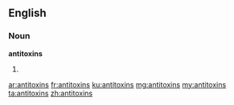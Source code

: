 ==English==

===Noun===
'''antitoxins'''

# {{plural of|antitoxin}}

[[ar:antitoxins]]
[[fr:antitoxins]]
[[ku:antitoxins]]
[[mg:antitoxins]]
[[my:antitoxins]]
[[ta:antitoxins]]
[[zh:antitoxins]]